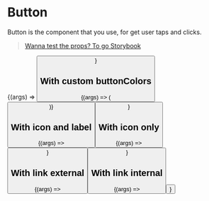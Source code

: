 
<Meta title="Components/Button" component={Button} />

# Button

Button is the component that you use, for get user taps and clicks.

> [Wanna test the props? To go Storybook](http://storybook.skynexui.dev/?path=/docs/components-button--button-component)

<ArgsTable of={Button} />

<Canvas>
  <Story
    name="Button Component"
    args={{ ...Button.defaultProps, label: 'Button Component' }}
  >
    {(args) => <Button {...args} />}
  </Story>
</Canvas>

## With custom buttonColors

<Canvas>
  <Story name="Button Component with buttonColors">
    {(args) => (
      <Button
        variant="secondary"
        size="xl"
        label="Button Component with provided colors"
        buttonColors={{
          contrastColor: '#FFFFFF',
          mainColor: '#C65D21',
          mainColorLight: '#E67635',
          mainColorStrong: '#AB4E19',
        }}
        {...args}
      />
    )}
  </Story>
</Canvas>

## With icon and label

<Canvas>
  <Story
    name="Button Component with icon and label"
    args={{ ...Button.defaultProps, label: 'Button Component', iconName: 'github' }}
  >
    {(args) => <Button {...args} />}
  </Story>
</Canvas>


## With icon only

<Canvas>
  <Story
    name="Button Component with icon only"
    args={{ ...Button.defaultProps, iconName: 'arrowRight' }}
  >
    {(args) => <Button {...args} />}
  </Story>
</Canvas>

## With link external

<Canvas>
  <Story
    name="Button Component with link external"
    args={{ ...Button.defaultProps, label: 'Link to https://google.com', href: 'https://google.com' }}
  >
    {(args) => <Button {...args} />}
  </Story>
</Canvas>

## With link internal

<Canvas>
  <Story
    name="Button Component with link internal"
    args={{ ...Button.defaultProps, label: 'Link to /', href: '/' }}
  >
    {(args) => <Button {...args} />}
  </Story>
</Canvas>

